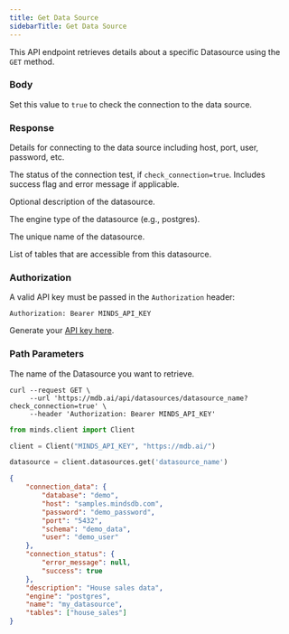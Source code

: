 ```yaml
---
title: Get Data Source
sidebarTitle: Get Data Source
---
```


This API endpoint retrieves details about a specific Datasource using the `GET` method.

### Body

<ParamField body='check_connection' type='string'>

Set this value to `true` to check the connection to the data source.

</ParamField>

### Response

<ResponseField name="connection_data" type="object" required>  

Details for connecting to the data source including host, port, user, password, etc.

</ResponseField>

<ResponseField name="connection_status" type="object">  

The status of the connection test, if `check_connection=true`. Includes success flag and error message if applicable.

</ResponseField>

<ResponseField name="description" type="string">  

Optional description of the datasource.

</ResponseField>

<ResponseField name="engine" type="string" required>  

The engine type of the datasource (e.g., postgres).

</ResponseField>

<ResponseField name="name" type="string" required>  

The unique name of the datasource.

</ResponseField>

<ResponseField name="tables" type="array">  

List of tables that are accessible from this datasource.

</ResponseField>

### Authorization

A valid API key must be passed in the `Authorization` header:

```
Authorization: Bearer MINDS_API_KEY
```

Generate your [API key here](https://mdb.ai/apiKeys).

### Path Parameters

<ParamField body='datasource_name' type='string' required>

The name of the Datasource you want to retrieve.

</ParamField>

<RequestExample>

```shell Shell
curl --request GET \
     --url 'https://mdb.ai/api/datasources/datasource_name?check_connection=true' \
     --header 'Authorization: Bearer MINDS_API_KEY'
```

```python Python
from minds.client import Client

client = Client("MINDS_API_KEY", "https://mdb.ai/")

datasource = client.datasources.get('datasource_name')
```

</RequestExample>

<ResponseExample>

```json Response
{
    "connection_data": {
        "database": "demo",
        "host": "samples.mindsdb.com",
        "password": "demo_password",
        "port": "5432",
        "schema": "demo_data",
        "user": "demo_user"
    },
    "connection_status": {
        "error_message": null,
        "success": true
    },
    "description": "House sales data",
    "engine": "postgres",
    "name": "my_datasource",
    "tables": ["house_sales"]
}
```

</ResponseExample>
